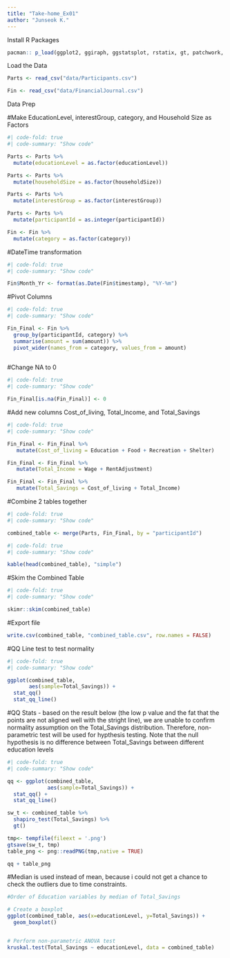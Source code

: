 ```yaml
---
title: "Take-home_Ex01"
author: "Junseok K."
---
```


Install R Packages

```r
pacman:: p_load(ggplot2, ggiraph, ggstatsplot, rstatix, gt, patchwork, tidyverse, patchwork, ggdist, png, gganimate, dplyr, skimr, knitr, rstatix, gt)
```


Load the Data

```r
Parts <- read_csv("data/Participants.csv")
```

```r
Fin <- read_csv("data/FinancialJournal.csv")
```
Data Prep

#Make EducationLevel, interestGroup, category, and Household Size as Factors



```r
#| code-fold: true
#| code-summary: "Show code"

Parts <- Parts %>%
  mutate(educationLevel = as.factor(educationLevel))

Parts <- Parts %>%
  mutate(householdSize = as.factor(householdSize))

Parts <- Parts %>%
  mutate(interestGroup = as.factor(interestGroup))

Parts <- Parts %>%
  mutate(participantId = as.integer(participantId))

Fin <- Fin %>%
  mutate(category = as.factor(category))
```


#DateTime transformation


```r
#| code-fold: true
#| code-summary: "Show code"

Fin$Month_Yr <- format(as.Date(Fin$timestamp), "%Y-%m")
```


#Pivot Columns

```r
#| code-fold: true
#| code-summary: "Show code"

Fin_Final <- Fin %>%
  group_by(participantId, category) %>%
  summarise(amount = sum(amount)) %>%
  pivot_wider(names_from = category, values_from = amount)
  
```
#Change NA to 0

```r
#| code-fold: true
#| code-summary: "Show code"

Fin_Final[is.na(Fin_Final)] <- 0
```


#Add new columns Cost_of_living, Total_Income, and Total_Savings
```r
#| code-fold: true
#| code-summary: "Show code"

Fin_Final <- Fin_Final %>%
   mutate(Cost_of_living = Education + Food + Recreation + Shelter)

Fin_Final <- Fin_Final %>%
   mutate(Total_Income = Wage + RentAdjustment)

Fin_Final <- Fin_Final %>%
   mutate(Total_Savings = Cost_of_living + Total_Income)

```


#Combine 2 tables together

```r
#| code-fold: true
#| code-summary: "Show code"

combined_table <- merge(Parts, Fin_Final, by = "participantId")
```

```r
#| code-fold: true
#| code-summary: "Show code"

kable(head(combined_table), "simple")
```

#Skim the Combined Table

```r
#| code-fold: true
#| code-summary: "Show code"

skimr::skim(combined_table)
```



#Export file
```r
write.csv(combined_table, "combined_table.csv", row.names = FALSE)
```


#QQ Line test to test normality

```r
#| code-fold: true
#| code-summary: "Show code"

ggplot(combined_table,
       aes(sample=Total_Savings)) +
  stat_qq()
  stat_qq_line()
```
#QQ Stats - based on the result below (the low p value and the fat that the points are not aligned well with the stright line), 
we are unable to confirm normality assumption on the Total_Savings distribution. 
Therefore, non-parametric test will be used for hypthesis testing. Note that the null hypothesis is no difference between 
Total_Savings between different education levels

```r
#| code-fold: true
#| code-summary: "Show code"

qq <- ggplot(combined_table,
             aes(sample=Total_Savings)) +
  stat_qq() +
  stat_qq_line()

sw_t <- combined_table %>%
  shapiro_test(Total_Savings) %>%
  gt()

tmp<- tempfile(fileext = '.png')
gtsave(sw_t, tmp)
table_png <- png::readPNG(tmp,native = TRUE)

qq + table_png
```


#Median is used instead of mean, because i could not get a chance to check the outliers due to time constraints.

```r

#Order of Education variables by median of Total_Savings

# Create a boxplot
ggplot(combined_table, aes(x=educationLevel, y=Total_Savings)) +
  geom_boxplot()


# Perform non-parametric ANOVA test
kruskal.test(Total_Savings ~ educationLevel, data = combined_table)

```

